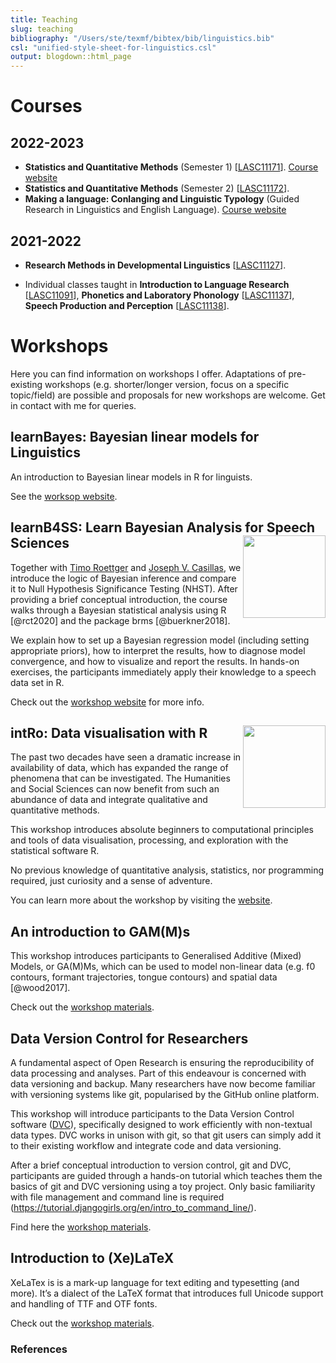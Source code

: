 ```yaml
---
title: Teaching
slug: teaching
bibliography: "/Users/ste/texmf/bibtex/bib/linguistics.bib"
csl: "unified-style-sheet-for-linguistics.csl"
output: blogdown::html_page
---
```


# Courses

## 2022-2023

- **Statistics and Quantitative Methods** (Semester 1) [[LASC11171](http://www.drps.ed.ac.uk/22-23/dpt/cxlasc11171.htm)]. [Course website](https://stefanocoretta.github.io/sqmf/)
- **Statistics and Quantitative Methods** (Semester 2) [[LASC11172](http://www.drps.ed.ac.uk/22-23/dpt/cxlasc11172.htm)].
- **Making a language: Conlanging and Linguistic Typology** (Guided Research in Linguistics and English Language). [Course website](https://stefanocoretta.github.io/grs-conlang/)

## 2021-2022

- **Research Methods in Developmental Linguistics** [[LASC11127](http://www.drps.ed.ac.uk/21_22_Archive_at_01-09-2021/dpt/cxlasc11127.htm)].

- Individual classes taught in **Introduction to Language Research** [[LASC11091](http://www.drps.ed.ac.uk/21_22_Archive_at_01-09-2021/dpt/cxlasc11091.htm)], **Phonetics and Laboratory Phonology** [[LASC11137](http://www.drps.ed.ac.uk/21_22_Archive_at_01-09-2021/dpt/cxlasc11137.htm)], **Speech Production and Perception** [[LASC11138](http://www.drps.ed.ac.uk/21_22_Archive_at_01-09-2021/dpt/cxlasc11138.htm)].

# Workshops

Here you can find information on workshops I offer.
Adaptations of pre-existing workshops (e.g. shorter/longer version, focus on a specific topic/field) are possible and proposals for new workshops are welcome.
Get in contact with me for queries.

## learnBayes: Bayesian linear models for Linguistics

An introduction to Bayesian linear models in R for linguists.

See the [worksop website](https://stefanocoretta.github.io/learnBayes/).

## learnB4SS: Learn Bayesian Analysis for Speech Sciences <a href='https://github.com/learnB4SS/learnB4SS'><img src='../img/b4ss-logo.png' align="right" height="132" /></a>

Together with [Timo Roettger](https://www.simplpoints.com) and [Joseph V. Casillas](https://www.jvcasillas.com), we introduce the logic of Bayesian inference and compare it to Null Hypothesis Significance Testing (NHST).
After providing a brief conceptual introduction, the course walks through a Bayesian statistical analysis using R [@rct2020] and the package brms [@buerkner2018].

We explain how to set up a Bayesian regression model (including setting appropriate priors), how to interpret the results, how to diagnose model convergence, and how to visualize and report the results.
In hands-on exercises, the participants immediately apply their knowledge to a speech data set in R.

Check out the [workshop website](https://learnb4ss.github.io) for more info.

## intRo: Data visualisation with R <a href='https://intro-rstats.github.io/intRo'><img src='../img/intro-logo.png' align="right" height="132" /></a>

The past two decades have seen a dramatic increase in availability of data, which has expanded the range of phenomena that can be investigated.
The Humanities and Social Sciences can now benefit from such an abundance of data and integrate qualitative and quantitative methods.

This workshop introduces absolute beginners to computational principles and tools of data visualisation, processing, and exploration with the statistical software R.

No previous knowledge of quantitative analysis, statistics, nor programming required, just curiosity and a sense of adventure.

You can learn more about the workshop by visiting the [website](https://intro-rstats.github.io).

## An introduction to GAM(M)s

This workshop introduces participants to Generalised Additive (Mixed) Models, or GA(M)Ms, which can be used to model non-linear data (e.g. f0 contours, formant trajectories, tongue contours) and spatial data [@wood2017].

Check out the [workshop materials](https://github.com/stefanocoretta/gamm-workshop).

## Data Version Control for Researchers

A fundamental aspect of Open Research is ensuring the reproducibility of data processing and analyses.
Part of this endeavour is concerned with data versioning and backup.
Many researchers have now become familiar with versioning systems like git, popularised by the GitHub online platform.

This workshop will introduce participants to the Data Version Control software ([DVC](https:// dvc.org)), specifically designed to work efficiently with non-textual data types.
DVC works in unison with git, so that git users can simply add it to their existing workflow and integrate code and data versioning.

After a brief conceptual introduction to version control, git and DVC, participants are guided through a hands-on tutorial which teaches them the basics of git and DVC versioning using a toy project.
Only basic familiarity with file management and command line is required (<https://tutorial.djangogirls.org/en/intro_to_command_line/>).

Find here the [workshop materials](https://github.com/stefanocoretta/dvc-res).

## Introduction to (Xe)LaTeX

XeLaTex is is a mark-up language for text editing and typesetting (and more).
It's a dialect of the LaTeX format that introduces full Unicode support and handling of TTF and OTF fonts.

Check out the [workshop materials](https://github.com/stefanocoretta/xelatex-workshop).

### References
